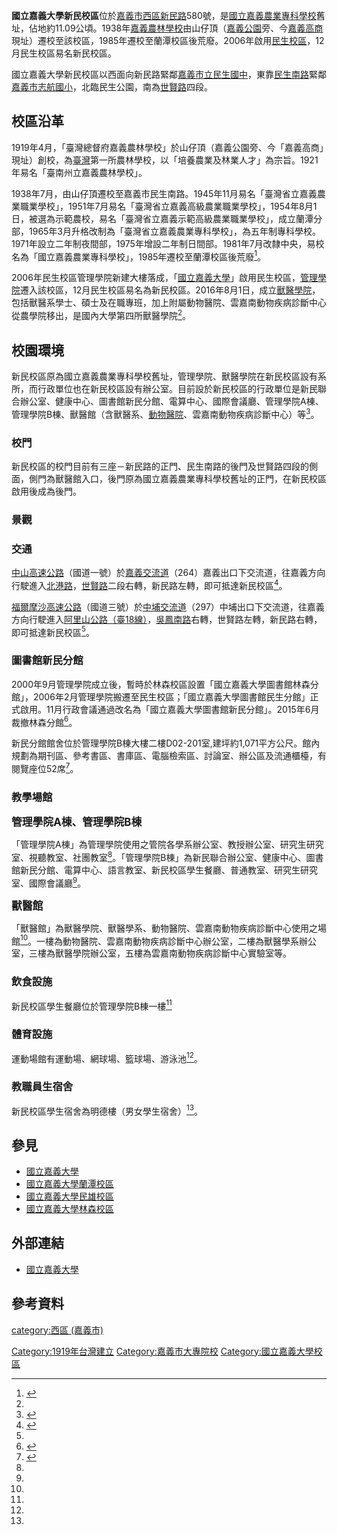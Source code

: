 {{Infobox University Campus
 |大学名称 = 國立嘉義大學
 |校区 = 新民校區
 |标题色 = #2B7D3C
 |图片 = NCYU Sinmin Campus030906.jpg
 |图片尺寸 =250
 |图片名称 = 新民校區正門
 |拉丁名称 = National Chiayi University Sinmin Campus
 |通称 =
 |俗称 =
 |又名 =
 |建立时间 = 2006年啟用
 |停用时间 =
 |地址 = [[嘉義市|嘉義市]][[西區_(嘉義市)|西區]][[新民路_(嘉義市)|新民路]]580號
 |面积 = 11.09公頃
 |类型 = 
 |用途 =
 |包含学院 =
{{ubl
|[[國立嘉義大學管理學院|管理學院]]
|[[國立嘉義大學獸醫學院|獸醫學院]]
}}
 |教师 =
 |学生 =
 |著名建筑 = 
 |设计 = 
 |保护单位 =
 |原址 = [[國立嘉義農業專科學校|國立嘉義農業專科學校]]舊址
 |邮编 =600
 |交通=
 |网站 = http://www.ncyu.edu.tw/
 |附注 =
 |地图 =
 |地图尺寸 =
 |地图名称 =
}}
{{國立嘉義大學校區}}

'''國立嘉義大學新民校區'''位於[[嘉義市|嘉義市]][[西區_(嘉義市)|西區]][[新民路_(嘉義市)|新民路]]580號，是[[國立嘉義農業專科學校|國立嘉義農業專科學校]]舊址，佔地約11.09公頃。1938年[[嘉義農林學校|嘉義農林學校]]由山仔頂（[[嘉義公園|嘉義公園]]旁、今[[嘉義高商|嘉義高商]]現址）遷校至該校區，1985年遷校至蘭潭校區後荒廢。2006年啟用[[國立嘉義大學民生校區|民生校區]]，12月民生校區易名新民校區。

國立嘉義大學新民校區以西面向新民路緊鄰[[嘉義市立民生國民中學|嘉義市立民生國中]]，東靠[[民生南路_(嘉義市)|民生南路]]緊鄰[[嘉義市西區志航國民小學|嘉義市志航國小]]，北臨民生公園，南為[[世賢路|世賢路]]四段。

== 校區沿革 ==
1919年4月，「臺灣總督府嘉義農林學校」於山仔頂（嘉義公園旁、今「嘉義高商」現址）創校，為[[臺灣|臺灣]]第一所農林學校，以「培養農業及林業人才」為宗旨。1921年易名「臺南州立嘉義農林學校」。

1938年7月，由山仔頂遷校至嘉義市民生南路。1945年11月易名「臺灣省立嘉義農業職業學校」，1951年7月易名「臺灣省立嘉義高級農業職業學校」，1954年8月1日，被選為示範農校，易名「臺灣省立嘉義示範高級農業職業學校」，成立蘭潭分部，1965年3月升格改制為「臺灣省立嘉義農業專科學校」，為五年制專科學校。1971年設立二年制夜間部，1975年增設二年制日間部。1981年7月改隸中央，易校名為「國立嘉義農業專科學校」，1985年遷校至蘭潭校區後荒廢<ref name="嘉大簡史">{{cite web |language=zh-tw |publisher=國立嘉義大學 |location=嘉義市 |title=關於嘉大--本校簡史--歡迎光臨 國立嘉義大學資訊入口網站 |url=https://www.ncyu.edu.tw/newsite/content.aspx?site_content_sn=8353 |author= |date= |accessdate=2021-07-16 |archiveurl=https://web.archive.org/web/20210707080607/https://www.ncyu.edu.tw/newsite/content.aspx?site_content_sn=8353 |archivedate=2021-07-07 |deadurl=no }}</ref>。

2006年民生校區管理學院新建大樓落成，「[[國立嘉義大學|國立嘉義大學]]」啟用民生校區，[[國立嘉義大學管理學院|管理學院]]遷入該校區，12月民生校區易名為新民校區。2016年8月1日，成立[[國立嘉義大學獸醫學院|獸醫學院]]，包括獸醫系學士、碩士及在職專班，加上附屬動物醫院、雲嘉南動物疾病診斷中心從農學院移出，是國內大學第四所獸醫學院<ref name="嘉大簡史"/>。

== 校園環境 ==
新民校區原為國立嘉義農業專科學校舊址，管理學院、獸醫學院在新民校區設有系所，而行政單位也在新民校區設有辦公室。目前設於新民校區的行政單位是新民聯合辦公室、健康中心、圖書館新民分館、電算中心、國際會議廳、管理學院A棟、管理學院B棟、獸醫館（含獸醫系、[[國立嘉義大學獸醫學院附設動物醫院|動物醫院]]、雲嘉南動物疾病診斷中心）等<ref name="新民校區平面圖">{{cite web|language=zh-tw|url=https://www.ncyu.edu.tw/newsite/itemize.aspx?itemize_sn=21965&pages=0&site_content_sn=20706&d_1=2014-01-01&d_2=2022-12-31|title=新民校區平面圖-國立嘉義大學資訊入口網站|publisher=國立嘉義大學|date= |accessdate=2021-08-30|archiveurl=https://web.archive.org/web/20200808034306/https://www.ncyu.edu.tw/newsite/itemize.aspx?itemize_sn=21965&pages=0&site_content_sn=20706&d_1=2014-01-01&d_2=2022-12-31|archivedate=2021-08-30|deadurl=no}}</ref>。

=== 校門 ===
新民校區的校門目前有三座－新民路的正門、民生南路的後門及世賢路四段的側面，側門為獸醫館入口，後門原為國立嘉義農業專科學校舊址的正門，在新民校區啟用後成為後門。

{{multiple image
 |align    = left
 |direction= horizontal
 |image1   = NCYU Sinmin Campus030906.jpg
 |width1   = 200
 |caption1 = {{small|大門口（新民路）}}
 |image2   = .
 |width2   = 200
 |caption2 = {{small|後門（民生南路）}}
 |image3   = .
 |width3   = 200
 |caption3 = {{small|專科時期位於民生南路的嘉義農專舊校門}}
}}
{{clear}}

=== 景觀 ===


=== 交通 ===
[[中山高速公路|中山高速公路]]（國道一號）於[[嘉義交流道_(國道1號)|嘉義交流道]]（264）嘉義出口下交流道，往嘉義方向行駛進入[[北港路_(臺灣)|北港路]]，[[世賢路|世賢路]]二段右轉，新民路左轉，即可抵達新民校區<ref name="嘉大交通">{{cite web |language=zh-tw |publisher=國立嘉義大學 |location=嘉義市 |title=位置圖(包含無障礙設施及通路)--歡迎光臨 國立嘉義大學資訊入口網站 |url=https://www.ncyu.edu.tw/newsite/itemize.aspx?itemize_sn=52679&pages=0&site_content_sn=20706&d_1=2014-01-01&d_2=2022-12-31 |author= |date= |accessdate=2021-07-09 |archiveurl=https://web.archive.org/web/20200808032220/https://www.ncyu.edu.tw/newsite/itemize.aspx?itemize_sn=52679&pages=0&site_content_sn=20706&d_1=2014-01-01&d_2=2022-12-31 |archivedate=2020-08-08 |deadurl=no }}</ref>。

[[福爾摩沙高速公路|福爾摩沙高速公路]]（國道三號）於[[中埔交流道|中埔交流道]]（297）中埔出口下交流道，往嘉義方向行駛進入[[臺18線|阿里山公路（臺18線）]]，[[吳鳳南路|吳鳳南路]]右轉，世賢路左轉，新民路右轉，即可抵達新民校區<ref name="嘉大交通"/>。

=== 圖書館新民分館 ===
2000年9月管理學院成立後，暫時於林森校區設置「國立嘉義大學圖書館林森分館」，2006年2月管理學院搬遷至民生校區；「國立嘉義大學圖書館民生分館」正式啟用。11月行政會議通過改名為「國立嘉義大學圖書館新民分館」。2015年6月裁撤林森分館<ref name="嘉大圖書館沿革">{{cite web |language=zh-tw |publisher=國立嘉義大學圖書館 |location=嘉義市 |title=沿革與大事紀--圖書館--國立嘉義大學 |url=http://www.ncyu.edu.tw/lib/content.aspx?site_content_sn=61418 |author= |date= |accessdate=2019-08-26 |archiveurl=https://web.archive.org/web/20190823124608/http://www.ncyu.edu.tw/lib/content.aspx?site_content_sn=61418 |archivedate=2019-08-23 |deadurl=no }}</ref>。

新民分館館舍位於管理學院B棟大樓二樓D02-201室,建坪約1,071平方公尺。館內規劃為期刊區、參考書區、書庫區、電腦檢索區、討論室、辦公區及流通櫃檯，有閱覽座位52席<ref name="嘉大圖樓層導覽">{{cite web |language=zh-tw |publisher=國立嘉義大學圖書館 |location=嘉義市 |title=樓層導覽--圖書館--國立嘉義大學 |url=http://www.ncyu.edu.tw/lib/content.aspx?site_content_sn=209 |author= |date= |accessdate=2019-08-27 |archiveurl=https://web.archive.org/web/20190823124720/http://www.ncyu.edu.tw/lib/content.aspx?site_content_sn=209 |archivedate=2019-08-23 |deadurl=no }}</ref>。

=== 教學場館 ===
<span style="font-size:larger;">'''管理學院A棟、管理學院B棟'''</span>

「管理學院A棟」為管理學院使用之管院各學系辦公室、教授辦公室、研究生研究室、視聽教室、社團教室<ref name="新民校區平面圖"/>。「管理學院B棟」為新民聯合辦公室、健康中心、圖書館新民分館、電算中心、語言教室、新民校區學生餐廳、普通教室、研究生研究室、國際會議廳<ref name="新民校區平面圖"/>。

<span style="font-size:larger;">'''獸醫館'''</span>

「獸醫館」為獸醫學院、獸醫學系、動物醫院、雲嘉南動物疾病診斷中心使用之場館<ref name="新民校區平面圖"/>。一樓為動物醫院、雲嘉南動物疾病診斷中心辦公室，二樓為獸醫學系辦公室，三樓為獸醫學院辦公室，五樓為雲嘉南動物疾病診斷中心實驗室等。

=== 飲食設施 ===
新民校區學生餐廳位於管理學院B棟一樓<ref name="新民校區平面圖"/>

=== 體育設施 ===
運動場館有運動場、網球場、籃球場、游泳池<ref name="新民校區平面圖"/>。

=== 教職員生宿舍 ===
新民校區學生宿舍為明德樓（男女學生宿舍）<ref name="新民校區平面圖"/>。

== 參見 ==
*[[國立嘉義大學|國立嘉義大學]]
*[[國立嘉義大學蘭潭校區|國立嘉義大學蘭潭校區]]
*[[國立嘉義大學民雄校區|國立嘉義大學民雄校區]]
*[[國立嘉義大學林森校區|國立嘉義大學林森校區]]

== 外部連結 ==
* [http://www.ncyu.edu.tw 國立嘉義大學]{{Wayback|url=http://www.ncyu.edu.tw/ |date=20200618022521 }}

== 參考資料 ==
{{Reflist}}

{{國立嘉義大學}}
{{嘉義地區大專院校}}
{{嘉義市各級學校}}

[[category:西區_(嘉義市)|category:西區 (嘉義市)]]
[[Category:1919年台灣建立|Category:1919年台灣建立]]
[[Category:嘉義市大專院校|Category:嘉義市大專院校]]
[[Category:國立嘉義大學校區|Category:國立嘉義大學校區]]